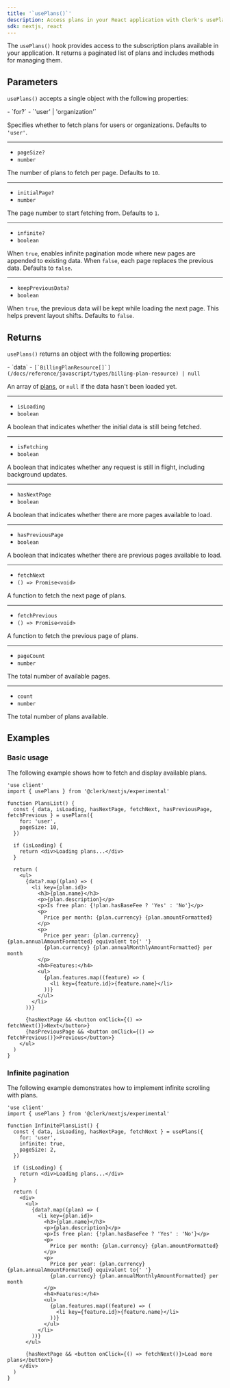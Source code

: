 ```yaml
---
title: '`usePlans()`'
description: Access plans in your React application with Clerk's usePlans() hook.
sdk: nextjs, react
---
```


<Include src="_partials/billing-experimental" />

The `usePlans()` hook provides access to the subscription plans available in your application. It returns a paginated list of plans and includes methods for managing them.

## Parameters

`usePlans()` accepts a single object with the following properties:

<Properties>
  - `for?`
  - `'user' | 'organization'`

  Specifies whether to fetch plans for users or organizations. Defaults to `'user'`.

  ---

  - `pageSize?`
  - `number`

  The number of plans to fetch per page. Defaults to `10`.

  ---

  - `initialPage?`
  - `number`

  The page number to start fetching from. Defaults to `1`.

  ---

  - `infinite?`
  - `boolean`

  When `true`, enables infinite pagination mode where new pages are appended to existing data. When `false`, each page replaces the previous data. Defaults to `false`.

  ---

  - `keepPreviousData?`
  - `boolean`

  When `true`, the previous data will be kept while loading the next page. This helps prevent layout shifts. Defaults to `false`.
</Properties>

## Returns

`usePlans()` returns an object with the following properties:

<Properties>
  - `data`
  - <code>[`BillingPlanResource[]`](/docs/reference/javascript/types/billing-plan-resource) | null</code>

  An array of [plans](/docs/reference/javascript/types/billing-plan-resource), or `null` if the data hasn't been loaded yet.

  ---

  - `isLoading`
  - `boolean`

  A boolean that indicates whether the initial data is still being fetched.

  ---

  - `isFetching`
  - `boolean`

  A boolean that indicates whether any request is still in flight, including background updates.

  ---

  - `hasNextPage`
  - `boolean`

  A boolean that indicates whether there are more pages available to load.

  ---

  - `hasPreviousPage`
  - `boolean`

  A boolean that indicates whether there are previous pages available to load.

  ---

  - `fetchNext`
  - `() => Promise<void>`

  A function to fetch the next page of plans.

  ---

  - `fetchPrevious`
  - `() => Promise<void>`

  A function to fetch the previous page of plans.

  ---

  - `pageCount`
  - `number`

  The total number of available pages.

  ---

  - `count`
  - `number`

  The total number of plans available.
</Properties>

## Examples

### Basic usage

The following example shows how to fetch and display available plans.

```tsx
'use client'
import { usePlans } from '@clerk/nextjs/experimental'

function PlansList() {
  const { data, isLoading, hasNextPage, fetchNext, hasPreviousPage, fetchPrevious } = usePlans({
    for: 'user',
    pageSize: 10,
  })

  if (isLoading) {
    return <div>Loading plans...</div>
  }

  return (
    <ul>
      {data?.map((plan) => (
        <li key={plan.id}>
          <h3>{plan.name}</h3>
          <p>{plan.description}</p>
          <p>Is free plan: {!plan.hasBaseFee ? 'Yes' : 'No'}</p>
          <p>
            Price per month: {plan.currency} {plan.amountFormatted}
          </p>
          <p>
            Price per year: {plan.currency} {plan.annualAmountFormatted} equivalent to{' '}
            {plan.currency} {plan.annualMonthlyAmountFormatted} per month
          </p>
          <h4>Features:</h4>
          <ul>
            {plan.features.map((feature) => (
              <li key={feature.id}>{feature.name}</li>
            ))}
          </ul>
        </li>
      ))}

      {hasNextPage && <button onClick={() => fetchNext()}>Next</button>}
      {hasPreviousPage && <button onClick={() => fetchPrevious()}>Previous</button>}
    </ul>
  )
}
```

### Infinite pagination

The following example demonstrates how to implement infinite scrolling with plans.

```tsx
'use client'
import { usePlans } from '@clerk/nextjs/experimental'

function InfinitePlansList() {
  const { data, isLoading, hasNextPage, fetchNext } = usePlans({
    for: 'user',
    infinite: true,
    pageSize: 2,
  })

  if (isLoading) {
    return <div>Loading plans...</div>
  }

  return (
    <div>
      <ul>
        {data?.map((plan) => (
          <li key={plan.id}>
            <h3>{plan.name}</h3>
            <p>{plan.description}</p>
            <p>Is free plan: {!plan.hasBaseFee ? 'Yes' : 'No'}</p>
            <p>
              Price per month: {plan.currency} {plan.amountFormatted}
            </p>
            <p>
              Price per year: {plan.currency} {plan.annualAmountFormatted} equivalent to{' '}
              {plan.currency} {plan.annualMonthlyAmountFormatted} per month
            </p>
            <h4>Features:</h4>
            <ul>
              {plan.features.map((feature) => (
                <li key={feature.id}>{feature.name}</li>
              ))}
            </ul>
          </li>
        ))}
      </ul>

      {hasNextPage && <button onClick={() => fetchNext()}>Load more plans</button>}
    </div>
  )
}
```
